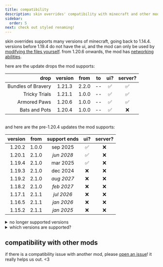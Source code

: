 ```yaml
---
title: compatibility
description: skin overrides' compatibility with minecraft and other mods!
sidebar:
  order: 5
next: check out styled renaming!
---
```



skin overrides supports many versions of minecraft, going back to 1.14.4. versions before 1.19.4 do not have the ui, and the mod can only be used by [modifying the files yourself](/skin-overrides/advanced/). from 1.20.6 onwards, the mod has [networking abilities](/skin-overrides/usage/#server-support).

here are the update drops the mod supports:

|               drop | version | from  | to  | ui? | server? |
| -----------------: | :-----: | :---: | :-: | :-: | :-----: |
| Bundles of Bravery | 1.21.3  | 2.2.0 | --  | ✅  |   ✅    |
|      Tricky Trials | 1.21.1  | 1.0.0 | --  | ✅  |   ✅    |
|       Armored Paws | 1.20.6  | 1.0.0 | --  | ✅  |   ✅    |
|      Bats and Pots | 1.20.4  | 1.0.0 | --  | ✅  |   ❌    |

\
and here are the pre-1.20.4 updates the mod supports:

| version | from  | support ends | ui? | server? |
| ------: | :---: | :----------: | :-: | :-----: |
|  1.20.2 | 1.0.0 |   sep 2025   | ✅  |   ❌    |
|  1.20.1 | 2.1.0 |  _jun 2028_  | ✅  |   ❌    |
|  1.19.4 | 2.1.0 |   mar 2025   | ✅  |   ❌    |
|  1.19.3 | 2.1.0 |   dec 2024   | ❌  |   ❌    |
|  1.19.2 | 2.1.0 |  _aug 2027_  | ❌  |   ❌    |
|  1.18.2 | 2.1.0 |  _feb 2027_  | ❌  |   ❌    |
|  1.17.1 | 2.1.1 |  _jul 2026_  | ❌  |   ❌    |
|  1.16.5 | 2.1.1 |  _jan 2026_  | ❌  |   ❌    |
|  1.15.2 | 2.1.1 |  _jan 2025_  | ❌  |   ❌    |

<details>
  <summary>no longer supported versions</summary>

| version | from  |  to   | ui? | server? | updates ended |
| ------: | :---: | :---: | :-: | :-----: | :-----------: |
|    1.19 | 2.1.0 | 2.1.1 | ❌  |   ❌    |   jun 2024    |
|  1.18.1 | 2.1.0 | 2.1.1 | ❌  |   ❌    |   dec 2023    |
|  1.14.4 | 2.1.1 | 2.1.1 | ❌  |   ❌    |  _jul 2024_   |

</details>

<details>
  <summary>which versions are supported?</summary>

**update drops:** the latest version of the 20 latest drops will be supported.

**pre-1.20.4:** all releases, except for those with hotfixes (a patch release with the same protocol number), will have versions supporting it for at least 2 years after its release. the most used version of a particular update (by modrinth mods supporting it) will be supported for 5 years. versions before 1.14 cannot be supported.

</details>

## compatibility with other mods

<CardGrid>
  <LinkCard
    title="ears"
    description="compatible since 1.0.0!"
    href="https://modrinth.com/mod/mfzaZK3Z"
  />
  <LinkCard
    title="3D skin layers"
    description="compatible since 2.1.1!"
    href="https://modrinth.com/mod/zV5r3pPn"
  />
</CardGrid>

if there is a compatibility issue with another mod, please [open an issue](https://github.com/rosebudmods/skin-overrides/issues)! it really helps us out. &lt;3
